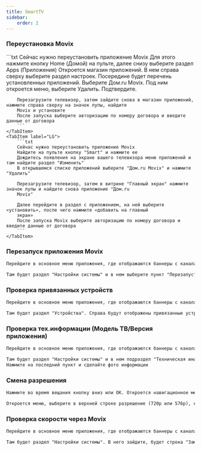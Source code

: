 ```yaml
---
title: SmartTV
sidebar:
    order: 2
---
```



### Переустановка Movix
<Tabs>
    <TabItem label="Samsung">
        ```txt
        Сейчас нужно переустановить приложение Movix
        Для этого нажмите кнопку Home (Домой) на пульте, далее снизу выберите раздел Apps (Приложения)
        Откроется магазин приложений. В нем справа сверху выберите раздел настроек. Посередине будет перечень
        установленных приложений. Выберите Дом.ru Movix. Под ним откроется меню, выберите Удалить. Подтвердите.

        Перезагрузите телевизор, затем зайдите снова в магазин приложений, нажмите справа сверху на значок лупы, найдите
        Movix и установите
        После запуска выберите авторизацию по номеру договора и введите данные от договора
        ```
    </TabItem>
    <TabItem label="LG">
        ```txt
        Сейчас нужно переустановить приложение Movix
        Найдите на пульте кнопку "Smart" и нажмите ее
        Дождитесь появления на экране вашего телевизора меню приложений и там найдите раздел "Изменить"
        В открывшемся списке приложений выберите "Дом.ru Movix" и нажмите "Удалить"

        Перезагрузите телевизор, затем в витрине "Главный экран" нажмите значок лупы и найдите снова приложение "Дом.ru
        Movix"

        Далее перейдите в раздел с приложением, на ней выберите «установить», после чего нажмите «добавить на главный
        экран»
        После запуска Movix выберите авторизацию по номеру договора и введите данные от договора
        ```
    </TabItem>
</Tabs>

### Перезапуск приложения Movix
```txt
Перейдите в основное меню приложения, где отображаются баннеры с каналами\подписками, затем зайдите в настройки (значок шестеренки в правом верхнем углу).

Там будет раздел "Настройки системы" и в нем выберите пункт "Перезапустить приложение"
```

### Проверка привязанных устройств
```txt
Перейдите в основное меню приложения, где отображаются баннеры с каналами\подписками, затем зайдите в настройки (значок шестеренки в правом верхнем углу)

Там будет раздел "Устройства". Справа будут отображены привязанные устройства, где должен быть Ваш ТВ
```

### Проверка тех.информации (Модель ТВ/Версия приложения)
```txt
Перейдите в основное меню приложения, где отображаются баннеры с каналами\подписками, затем зайдите в настройки (значок шестеренки в правом верхнем углу)

Там будет раздел "Настройки системы" и в нем подраздел "Техническая информация"
Нажмите на последний пункт и сделайте фото информации
```

### Смена разрешения
```txt
Нажмите во время вещания кнопку вниз или ОК. Откроется навигационное меню. Выберите справа значок шестеренки и нажмите на нем кнопку ОК

Откроется меню, выберите в верхней строке разрешение (720p или 576p), которое стоит перед последним пунктом "Max", потом нажмите на нем ОК и ниже нажмите кнопку "Применить"
```

### Проверка скорости через Movix
```txt
Перейдите в основное меню приложения, где отображаются баннеры с каналами\подписками, затем зайдите в настройки (значок шестеренки в правом верхнем углу).

Там будет раздел "Настройки системы". В него зайдите, будет строка "Замер скорости". Проведите замер и напишите результаты
```